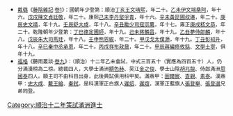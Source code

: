 {{Navbox
|name = 順治十二年策試滿洲進士乙未科金榜
|title = 順治十二年（[[1655年]]）策試滿洲進士乙未科金榜
|titlestyle = background-color:#FFD700;
|image =
|style = width:100%;text-align:center; 
|groupstyle = text-align:center; background-color:#FFD700;
|liststyle = text-align:center;
|state = {{{state<includeonly>|collapsed</includeonly>}}}
|group1 = 第一甲<br>賜進士及第<br>共3名
|list1 = '''[[圖爾宸]]''' - '''[[賈勤|賈　勤]]''' - '''[[索泰|索　泰]]'''

|group2 = 第二甲<br>賜進士出身<br>共7名
|list2 = [[董色|董　色]] - [[胡西圖]] - [[烏大禪]] - [[莫樂洪]] - [[門德禮]] - [[吳把海]] - [[馬鼐|馬　鼐]]

|group3 = 第三甲<br>賜同進士出身<br>共40名
|list3 = [[得木圖]] - [[達爾布]] - [[阿思哈]] - [[車克出]] - [[娃爾答]] - [[伊桑阿]] - [[薩穆哈|薩木哈]] - [[那鼐|那　鼐]] - [[恩吉圖]] - [[達揚阿]]<br>[[能德|能　德]] - [[葛色特]] - [[朱馬禮]] - [[舒書|舒　書]] -[[噶爾噶圖]]- [[庫察|庫　察]] - [[阿達布 (順治進士)|阿達布]] - [[葛爾特]] - [[那爾代]] - [[色黑得]]<br>[[阿爾達禮]]-[[達舒|達　舒]] - [[拉自|拉　自]] - [[李柱|李　柱]] - [[劉喜 (順治進士)|劉　喜]] - [[查漢|查　漢]] - [[托必泰]] - [[和尚 (順治進士)|和　尚]] - [[庫三那]] - [[特者布]]<br>[[八拜|八　拜]] - [[恩克參]] - [[豈他他]] - [[色冷|色　冷]] - [[侯黑|侯　黑]] - [[阿哈代]] - [[班第 (順治進士)|班　第]] - [[鄂爾介]] - [[圖爾坤]] - [[占木蘇]]
|belowstyle = text-align: center; background-color:#FFD700;
|below='''前一科：[[Template:順治九年策試滿洲進士壬辰科金榜|順治九年策試滿洲進士壬辰科]]　'''·'''　同科漢榜：[[Template:順治十二年乙未科殿試金榜|順治十二年乙未科殿試金榜]]'''}}
[[Category:順治十二年策試滿洲進士]]
<noinclude>{{DEFAULTSORT:*}}
*<small>[[戴璐]]《[[藤陰雜記]]·[[s:藤陰雜記/卷1|卷1]]》：國朝年少登第：順治[[Template:順治四年丁亥科殿試金榜|丁亥]][[王熙 (順治進士)|王文靖熙]]，年二十。[[Template:順治十二年策試滿洲進士乙未科金榜|乙未]][[伊桑阿|伊文端桑阿]]，年十六。[[Template:順治十五年戊戌科殿試金榜|戊戌]][[陳廷敬|陳文貞廷敬]]，年二十。康熙[[Template:康熙十八年己未科殿試金榜|己未]][[李孚青|李丹壑孚青]]，年十六。[[Template:康熙三十年辛未科殿試金榜|辛未]][[黃叔琳|黃昆圃叔琳]]，年二十。[[Template:康熙三十九年庚辰科殿試金榜|庚辰]][[史貽直|史文靖]]，年十九。[[Template:康熙五十一年壬辰科殿試金榜|壬辰]][[舒大成]]，年十八。[[Template:康熙六十年辛丑科殿試金榜|辛丑]][[勵宗萬|勵少司寇宗萬]]，年十七。雍正[[Template:雍正八年庚戌科殿試金榜|庚戌]][[嵇文恭]]，年二十。乾隆朝年少登第：[[Template:乾隆二年丁巳恩科殿試金榜|丁巳]][[德保 (清)|德定圃師]]，年十九。[[Template:乾隆四年己未科殿試金榜|己未]][[蔣麟昌]]，年十九。[[Template:乾隆十年乙丑科殿試金榜|乙丑]][[夢麟|夢侍郎麟]]，年十八。[[Template:乾隆十三年戊辰科殿試金榜|戊辰]][[朱珪 (清朝)|朱大司馬珪]]，年十八。[[Template:乾隆十七年壬申恩科殿試金榜|壬申]][[熊恩紱]]，年二十。[[Template:乾隆十九年甲戌科殿試金榜|甲戊]][[戈源|戈太僕源]]，年十九。[[Template:乾隆二十二年丁丑科殿試金榜|丁丑]][[彭紹升]]，年十八。[[Template:乾隆二十六年辛巳恩科殿試金榜|辛巳]][[秦承恩|秦中丞承恩]]，年二十。[[Template:乾隆三十一年丙戌科殿試金榜|丙戌]][[祥鼐|祥布政鼐]]，年二十。[[Template:乾隆四十九年甲辰科殿試金榜|甲辰]][[蔣攸銛|蔣編修攸銛]]、[[文寧|文學士寧]]，俱年十九。</small>
*<small>[[福格]]《聽雨叢談·[[s:聽雨叢談/卷09|卷九]]》：（順治）十二年乙未會試，中式三百五十（實應為四百五十）人，仍分滿漢榜為二榜。總裁四人，大學士滿洲[[額色赫]]、吴江[[金之俊]]、學士山陰[[胡兆龍]]、侍郎滿洲[[恩國泰]]四人。額主司不由科目出身，此後典試俱用科甲矣。滿鼎甲：[[圖爾宸]]、[[查親]]、[[索泰|素泰]]。漢鼎甲：[[史大成]]、[[戴王綸]]、[[秦鉽]]。是科漢軍正白旗人[[遲炤]]、[[遲煊]]，漢軍正藍旗人[[張登舉]]、[[張登選]]兄弟同登。</small></noinclude>